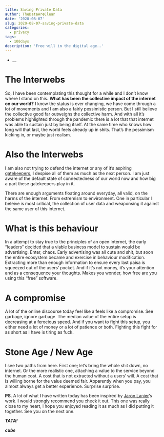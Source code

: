 ```yaml
---
title: Saving Private Data
author: TheDataAreClean
date: '2020-08-07'
slug: 2020-08-07-saving-private-data
categories:
  - privacy
tags:
  - 100days
description: 'Free will in the digital age..'
---
```


* __

# The Interwebs
So, I have been contemplating this thought for a while and I don't know where I stand on this. **What has been the collective impact of the internet on our world?** I know the status is ever changing, we have come through a lot of movements and I am also a fairly pessimistic person. But I still believe the collective good far outweighs the collective harm. And with all it's problems highlighted through the pandemic there is a lot that that internet was able to sustain just by being itself. At the same time who knows how long will that last, the world feels already up in shits. That's the pessimism kicking in, or maybe just realism.

# Also the Interwebs
I am also not trying to defend the internet or any of it's aspiring [gatekeepers](https://en.wikipedia.org/wiki/Big_Tech){target="_blank"}, I despise all of them as much as the next person. I am just aware of the default state of connectedness of our world now and how big a part these gatekeepers play in it. 

There are enough arguments floating around everyday, all valid, on the harms of the internet. From extremism to environment. One in particular I beleive is most critical, the collection of user data and weaponsing it against the same user of this internet.

# What is this behaviour
In a attempt to stay true to the principles of an open internet, the early "leaders" decided that a viable business model to sustain would be advertising. Enter, chaos. Early advertising was all cute and shit, but soon the entire ecosystem became and exercise in behaviour modification. Extracting more than enough information to ensure every last paisa is squeezed out of the users' pocket. And if it's not money, it's your attention and as a consequence your thoughts. Makes you wonder, how free are you using this "free" software.

# A compromise
A lot of the online discourse today feel like a feels like a compromise. See garbage, ignore garbage. The median value of the entire setup is decreasing at a ferocious speed. And if you want to fight this setup, you either need a lot of money or a lot of patience or both. Fighting this fight for as short as I have is tiring as fuck.

# Stone Age / New Age
I see two paths from here. First one; let's bring the whole shit down, no internet. Or the more realistic one, attaching a value to the service beyond the human cost. A cost that is not extracted without a users' will. A cost that is willing borne for the value deemed fair. Apparently when you pay, you almost always get a better experience. Surprise surprise.

**PS**. A lot of what I have written today has been inspired by [Jaron Lanier](https://en.wikipedia.org/wiki/Jaron_Lanier)'s work. I would strongly recommend you check it out. This one was really close to my heart, I hope you enjoyed reading it as much as I did putting it together. See you on the next one.

**_TATA!_**

**_cube_**
